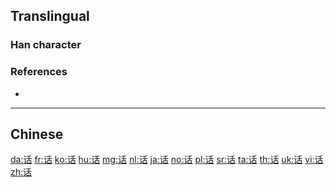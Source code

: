 {{character info/new}}
{{also|活|話|㓉}}
==Translingual==
{{stroke order}}

===Han character===
{{Han char|rn=149|rad=讠|as=06|sn=8|four=|canj=IVHJR|ids=⿰讠舌}}

===References===
* {{Han ref|kx=1188.181|hdz=63965.070|uh=8BDD|ud=35805}}

----

==Chinese==
{{zh-see|話}}

[[da:话]]
[[fr:话]]
[[ko:话]]
[[hu:话]]
[[mg:话]]
[[nl:话]]
[[ja:话]]
[[no:话]]
[[pl:话]]
[[sr:话]]
[[ta:话]]
[[th:话]]
[[uk:话]]
[[vi:话]]
[[zh:话]]